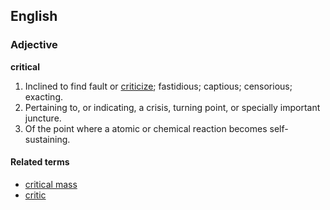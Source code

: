 ==English==

===Adjective===
'''critical'''
# Inclined to find fault or [[criticize]]; fastidious; captious; censorious; exacting.
# Pertaining to, or indicating, a crisis, turning point, or specially important juncture.
# Of the point where a atomic or chemical reaction becomes self-sustaining.

====Related terms====
*[[critical mass]]
*[[critic]]